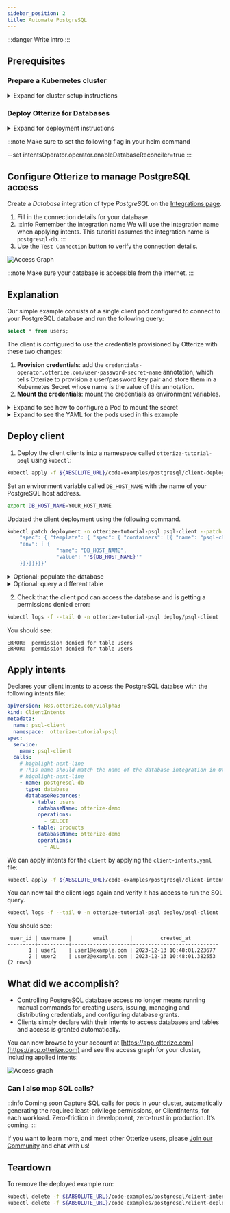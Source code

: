 ```yaml
---
sidebar_position: 2
title: Automate PostgreSQL
---
```



:::danger Write intro
:::

## Prerequisites

### Prepare a Kubernetes cluster

<details>
<summary>Expand for cluster setup instructions</summary>

Before you start, you'll need a Kubernetes cluster.

{@include: ../../_common/cluster-setup.md}

</details>

### Deploy Otterize for Databases 

<details>
<summary>Expand for deployment instructions</summary>
{@include: ../../_common/install-otterize-from-cloud-with-enforcement-postgresql.md}

</details>

:::note
Make sure to set the following flag in your helm command

--set intentsOperator.operator.enableDatabaseReconciler=true
:::



## Configure Otterize to manage PostgreSQL access
Create a _Database_ integration of type _PostgreSQL_ on the [Integrations page](https://app.otterize.com/integrations).


1. Fill in the connection details for your database.
2. :::info Remember the integration name
We will use the integration name when applying intents.
This tutorial assumes the integration name is `postgresql-db`.
:::
3. Use the `Test Connection` button to verify the connection details.



![Access Graph](/img/quick-tutorials/postgresql/cloud-integration.png)

:::note
Make sure your database is accessible from the internet.
:::


## Explanation
Our simple example consists of a single client pod configured to connect to your PostgreSQL database and run the following query:
```sql
select * from users;
```

The client is configured to use the credentials provisioned by Otterize with these two changes:

1. **Provision credentials**: add the `credentials-operator.otterize.com/user-password-secret-name` annotation, which tells Otterize to provision a user/password key pair and store them in a Kubernetes Secret whose name is the value of this annotation.
2. **Mount the credentials**: mount the credentials as environment variables.

<details>
<summary>Expand to see how to configure a Pod to mount the secret</summary>

```yaml
spec:
  template:
    metadata:
      annotations:
        # highlight-next-line
        # 1. Provision credentials as a secret called "psql-client-secret":
        credentials-operator.otterize.com/user-password-secret-name: psql-client-secret
      labels:
        app: psql-client
    spec:
      containers:
        - name: psql-client
          env:
            # highlight-start
            # 2. Mount the secret as environment variables
            - name: PGUSER
              valueFrom:
                secretKeyRef:
                  name: psql-client-secret
                  key: username
            - name: PGPASSWORD
              valueFrom:
                secretKeyRef:
                  name: psql-client-secret
                  key: password
            # highlight-end
```

</details>

<details>
<summary>Expand to see the YAML for the pods used in this example</summary>
<Tabs>

<TabItem value="client-deployment.yaml" label="client-deployment.yaml">

```yaml
{@include: ../../../static/code-examples/postgresql/client-deployment.yaml}
```

</TabItem>

</Tabs>
</details>

## Deploy client
1. Deploy the client clients into a namespace called `otterize-tutorial-psql` using `kubectl`:

```bash
kubectl apply -f ${ABSOLUTE_URL}/code-examples/postgresql/client-deployment.yaml
```

Set an environment variable called `DB_HOST_NAME` with the name of your PostgreSQL host address.

```bash
export DB_HOST_NAME=YOUR_HOST_NAME
```
Updated the client deployment using the following command.
```bash
kubectl patch deployment -n otterize-tutorial-psql psql-client --patch '{
    "spec": { "template": { "spec": { "containers": [{ "name": "psql-client",
    "env": [ {
                "name": "DB_HOST_NAME",
                "value": "'${DB_HOST_NAME}'"
    }]}]}}}}'
```

<details>
<summary>Optional: populate the database</summary>
Populate your database with sample rows by running the following command:

```bash
psql -h $DB_HOST_NAME -f ${ABSOLUTE_URL}/code-examples/postgresql/populatedb.sql
```
</details>

<details>
<summary>Optional: query a different table</summary>
Set an environment variable called `TABLE_NAME` to the desired table name you would like to query.

```bash
export TABLE_NAME=products
```
Update the deployment
```bash

kubectl patch deployment -n otterize-tutorial-psql psql-client --patch '{
    "spec": { "template": { "spec": { "containers": [{ "name": "psql-client",
    "env": [ {
                "name": "TABLE_NAME",
                "value": "'${TABLE_NAME}'"
    }]}]}}}}'
```
</details>

2. Check that the client pod can access the database and is getting a permissions denied error:

```bash
kubectl logs -f --tail 0 -n otterize-tutorial-psql deploy/psql-client | head -n 2
```

You should see:

```
ERROR:  permission denied for table users
ERROR:  permission denied for table users
```

## Apply intents
Declares your client intents to access the PostgreSQL databse with the following intents file:

```yaml
apiVersion: k8s.otterize.com/v1alpha3
kind: ClientIntents
metadata:
  name: psql-client
  namespace:  otterize-tutorial-psql
spec:
  service:
    name: psql-client
  calls:
    # highlight-next-line
    # This name should match the name of the database integration in Otterize Cloud
    # highlight-next-line
    - name: postgresql-db
      type: database
      databaseResources:
        - table: users
          databaseName: otterize-demo
          operations:
            - SELECT
        - table: products
          databaseName: otterize-demo
          operations:
            - ALL
```

We can apply intents for the `client` by applying the `client-intents.yaml` file:

```bash
kubectl apply -f ${ABSOLUTE_URL}/code-examples/postgresql/client-intents.yaml
```

You can now tail the client logs again and verify it has access to run the SQL query.

```bash
kubectl logs -f --tail 0 -n otterize-tutorial-psql deploy/psql-client | head -n 5
```

You should see:

```
 user_id | username |       email       |         created_at         
---------+----------+-------------------+----------------------------
       1 | user1    | user1@example.com | 2023-12-13 10:48:01.223677
       2 | user2    | user2@example.com | 2023-12-13 10:48:01.382553
(2 rows)
```

## What did we accomplish?
* Controlling PostgreSQL database access no longer means running manual commands for creating users, issuing, managing and distributing credentials, and configuring database grants.
* Clients simply declare with their intents to access databases and tables and access is granted automatically.

You can now browse to your account at [https://app.otterize.com](https://app.otterize.com) and see the access graph for your cluster, including applied intents:

![Access graph](/img/quick-tutorials/postgresql/access-graph.png)

### Can I also map SQL calls?

:::info Coming soon
Capture SQL calls for pods in your cluster, automatically generating the required least-privilege permissions, or ClientIntents, for each workload. Zero-friction in development, zero-trust in production. It’s coming.
:::

If you want to learn more, and meet other Otterize users, please [Join our Community](https://joinslack.otterize.com/) and chat with us!

## Teardown
To remove the deployed example run:
```bash
kubectl delete -f ${ABSOLUTE_URL}/code-examples/postgresql/client-intents.yaml
kubectl delete -f ${ABSOLUTE_URL}/code-examples/postgresql/client-deployment.yaml
```

